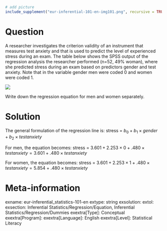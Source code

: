 ```r
# add picture
include_supplement("eur-inferential-101-en-img101.png", recursive = TRUE)
```
Question
========
A researcher investigates the criterion validity of an instrument that measures test anxiety and that is used to predict the level of experienced stress during an exam. The table below shows the SPSS output of the regression analysis the researcher performed (n=52, 49% woman), where she predicted stress during an exam based on predictors gender and test anxiety. Note that in the variable gender men were coded 0 and women were coded 1.

![](eur-inferential-101-en-img101.png)

Write down the regression equation for men and women separately.


Solution
========
The general formulation of the regression line is:
stress = $b_0 + b_1 \times gender + b_2 \times testanxiety$

For men, the equation becomes:
stress = $3.601 + 2.253 \times 0 + .480 \times testanxiety = 3.601 + .480 \times testanxiety$

For women, the equation becomes:
stress = $3.601 + 2.253 \times 1 + .480 \times testanxiety = 5.854 + .480 \times testanxiety$


Meta-information
================
exname: eur-inferential_statistics-101-en
extype: string
exsolution: 
extol: 
exsection: Inferential Statistics/Regression/Equation, Inferential Statistics/Regression/Dummies
exextra[Type]: Conceptual
exextra[Program]: 
exextra[Language]: English
exextra[Level]: Statistical Literacy
